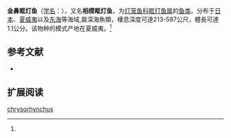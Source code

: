 {{Speciesbox
| name = 金鼻眶灯鱼
| status = 
| status_system = 
| image = 
| genus = Diaphus
| species = chrysorhynchus
| authority = Gilbert et Cramer, 1896<ref name='id5553'>{{cite web| url =http://www.bioinfo.cn/db05/BjdwSpecies.php?action=view&id=5553| title =金鼻眶灯鱼| work =中国动物物种编目数据库| publisher =中国科学院微生物研究所| author =中国科学院动物研究所| accessdate =2009-04-11| archive-date =2016-03-05| archive-url =https://web.archive.org/web/20160305030704/http://www.bioinfo.cn/db05/BjdwSpecies.php?action=view&id=5553| dead-url =yes}}</ref>
}}

'''金鼻眶灯鱼'''（[[学名|学名]]：{{lang|la|''Diaphus chrysorhynchus''}}），又名'''相模眶灯鱼'''，为[[灯笼鱼科|灯笼鱼科]][[眶灯鱼属|眶灯鱼属]]的[[鱼类|鱼类]]。分布于[[日本|日本]]、[[夏威夷|夏威夷]]以及[[东海|东海]]等海域,屬深海魚類，棲息深度可達213-587公尺，體長可達1.1公分。该物种的模式产地在夏威夷。<ref name='id5553'/>

== 参考文献 ==
{{reflist}}
*{{FishBase_species|genus=Diaphus|species=chrysorhynchus|year=2012|month=1}}
== 扩展阅读 ==
{{refbegin}}
{{wikispecies-inline|Diaphus chrysorhynchus|金鼻眶灯鱼}}
{{refend}}
{{Taxonbar|from=Q3762657}}

[[Category:眶灯鱼属|chrysorhynchus]]


{{灯笼鱼目小作品}}